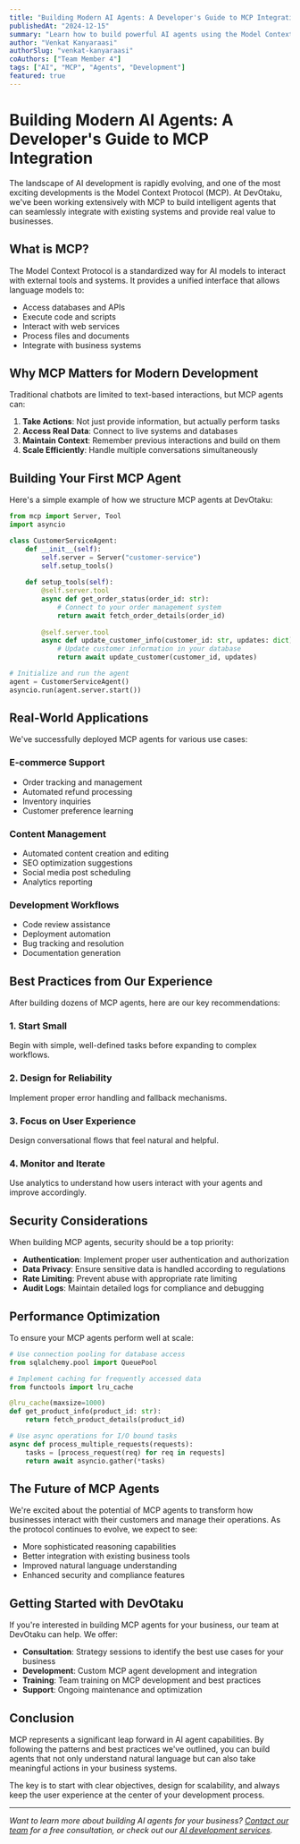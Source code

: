 ---
title: "Building Modern AI Agents: A Developer's Guide to MCP Integration"
publishedAt: "2024-12-15"
summary: "Learn how to build powerful AI agents using the Model Context Protocol (MCP) and integrate them seamlessly into your applications."
author: "Venkat Kanyaraasi"
authorSlug: "venkat-kanyaraasi"
coAuthors: ["Team Member 4"]
tags: ["AI", "MCP", "Agents", "Development"]
featured: true
---

# Building Modern AI Agents: A Developer's Guide to MCP Integration

The landscape of AI development is rapidly evolving, and one of the most exciting developments is the Model Context Protocol (MCP). At DevOtaku, we've been working extensively with MCP to build intelligent agents that can seamlessly integrate with existing systems and provide real value to businesses.

## What is MCP?

The Model Context Protocol is a standardized way for AI models to interact with external tools and systems. It provides a unified interface that allows language models to:

- Access databases and APIs
- Execute code and scripts
- Interact with web services
- Process files and documents
- Integrate with business systems

## Why MCP Matters for Modern Development

Traditional chatbots are limited to text-based interactions, but MCP agents can:

1. **Take Actions**: Not just provide information, but actually perform tasks
2. **Access Real Data**: Connect to live systems and databases
3. **Maintain Context**: Remember previous interactions and build on them
4. **Scale Efficiently**: Handle multiple conversations simultaneously

## Building Your First MCP Agent

Here's a simple example of how we structure MCP agents at DevOtaku:

```python
from mcp import Server, Tool
import asyncio

class CustomerServiceAgent:
    def __init__(self):
        self.server = Server("customer-service")
        self.setup_tools()
    
    def setup_tools(self):
        @self.server.tool
        async def get_order_status(order_id: str):
            # Connect to your order management system
            return await fetch_order_details(order_id)
        
        @self.server.tool
        async def update_customer_info(customer_id: str, updates: dict):
            # Update customer information in your database
            return await update_customer(customer_id, updates)

# Initialize and run the agent
agent = CustomerServiceAgent()
asyncio.run(agent.server.start())
```

## Real-World Applications

We've successfully deployed MCP agents for various use cases:

### E-commerce Support
- Order tracking and management
- Automated refund processing
- Inventory inquiries
- Customer preference learning

### Content Management
- Automated content creation and editing
- SEO optimization suggestions
- Social media post scheduling
- Analytics reporting

### Development Workflows
- Code review assistance
- Deployment automation
- Bug tracking and resolution
- Documentation generation

## Best Practices from Our Experience

After building dozens of MCP agents, here are our key recommendations:

### 1. Start Small
Begin with simple, well-defined tasks before expanding to complex workflows.

### 2. Design for Reliability
Implement proper error handling and fallback mechanisms.

### 3. Focus on User Experience
Design conversational flows that feel natural and helpful.

### 4. Monitor and Iterate
Use analytics to understand how users interact with your agents and improve accordingly.

## Security Considerations

When building MCP agents, security should be a top priority:

- **Authentication**: Implement proper user authentication and authorization
- **Data Privacy**: Ensure sensitive data is handled according to regulations
- **Rate Limiting**: Prevent abuse with appropriate rate limiting
- **Audit Logs**: Maintain detailed logs for compliance and debugging

## Performance Optimization

To ensure your MCP agents perform well at scale:

```python
# Use connection pooling for database access
from sqlalchemy.pool import QueuePool

# Implement caching for frequently accessed data
from functools import lru_cache

@lru_cache(maxsize=1000)
def get_product_info(product_id: str):
    return fetch_product_details(product_id)

# Use async operations for I/O bound tasks
async def process_multiple_requests(requests):
    tasks = [process_request(req) for req in requests]
    return await asyncio.gather(*tasks)
```

## The Future of MCP Agents

We're excited about the potential of MCP agents to transform how businesses interact with their customers and manage their operations. As the protocol continues to evolve, we expect to see:

- More sophisticated reasoning capabilities
- Better integration with existing business tools
- Improved natural language understanding
- Enhanced security and compliance features

## Getting Started with DevOtaku

If you're interested in building MCP agents for your business, our team at DevOtaku can help. We offer:

- **Consultation**: Strategy sessions to identify the best use cases for your business
- **Development**: Custom MCP agent development and integration
- **Training**: Team training on MCP development and best practices
- **Support**: Ongoing maintenance and optimization

## Conclusion

MCP represents a significant leap forward in AI agent capabilities. By following the patterns and best practices we've outlined, you can build agents that not only understand natural language but can also take meaningful actions in your business systems.

The key is to start with clear objectives, design for scalability, and always keep the user experience at the center of your development process.

---

*Want to learn more about building AI agents for your business? [Contact our team](/contact) for a free consultation, or check out our [AI development services](/services).*